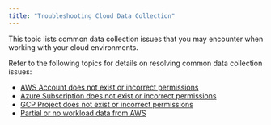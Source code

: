 ```yaml
---
title: "Troubleshooting Cloud Data Collection"
---
```


This topic lists common data collection issues that you may encounter when working with your cloud environments.

Refer to the following topics for details on resolving common data collection issues:

* [AWS Account does not exist or incorrect permissions](./AWS_Cloud_Connections)
* [Azure Subscription does not exist or incorrect permissions](./Azure_Cloud_Connections)
* [GCP Project does not exist or incorrect permissions](./GCP_Cloud_Connections)
* [Partial or no workload data from AWS](./Partial_or_No_Workload_Data-AWS)
